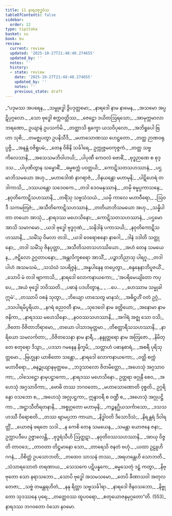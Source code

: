 ```yaml
---
title: 11 နာရဒဗုဒ္ဓဝံသ
tableOfContents: false
sidebar:
  order: 12
type: tipitaka
basket: su
book: bu
review:
  current: review
  updated: '2025-10-27T21:48:40.274655'
  updated_by: ''
  notes: ''
  history:
  - state: review
    date: '2025-10-27T21:48:40.274655'
    updated_by: ''
    notes: ''
    previous_state: draft
---
```



<ReviewStatus review={frontmatter.review} showDetails={true} />

<HypothesisAnnotation frontmatter={frontmatter} />

<DynamicBreadcrumb />

<Division number="1" book="bu" e="ch" v="21" p="341">

<Paragraph number="532" type="verses" book="bu">
_“ပဒုမဿ အပရေန,_  
_သမ္ဗုဒ္ဓေါ ဒွိပဒုတ္တမော;_  
_နာရဒေါ နာမ နာမေန,_  
_အသမော အပ္ပဋိပုဂ္ဂလော._  

</Paragraph>

</Division>
<Division number="2" book="bu" e="ch" v="21" p="341">

<Paragraph number="533" type="verses" book="bu">
_သော ဗုဒ္ဓေါ စက္ကဝတ္တိဿ,_  
_ဇေဋ္ဌော ဒယိတဩရသော;_  
_အာမုက္ကမာလာဘရဏော,_  
ဥယျာနံ ဥပသင်္ကမိ._  

</Paragraph>

</Division>
<Division number="3" book="bu" e="ch" v="21" p="341">

<Paragraph number="534" type="verses" book="bu">
_တတ္ထာသိ ရုက္ခော ယသဝိပုလော,_  
_အဘိရူပေါ ဗြဟာ သုစိ;_  
_တမဇ္ဈပတွာ ဥပနိသီဒိ,_  
_မဟာသောဏဿ ဟေဋ္ဌတော._  

</Paragraph>

</Division>
<Division number="4" book="bu" e="ch" v="21" p="341">

<Paragraph number="535" type="verses" book="bu">
_တတ္ထ ဉာဏဝရုပ္ပဇ္ဇိ,_  
_အနန္တံ ဝဇိရူပမံ;_  
_တေန ဝိစိနိ သင်္ခါရေ,_  
ဥက္ကုဇ္ဇမဝကုဇ္ဇကံ._  

</Paragraph>

</Division>
<Division number="5" book="bu" e="ch" v="21" p="341">

<Paragraph number="536" type="verses" book="bu">
_တတ္ထ သဗ္ဗကိလေသာနိ,_  
_အသေသမဘိဝါဟယိ;_  
_ပါပုဏီ ကေဝလံ ဗောဓိံ,_  
_ဗုဒ္ဓဉာဏေ စ စုဒ္ဒသ._  

</Paragraph>

</Division>
<Division number="6" book="bu" e="ch" v="21" p="341">

<Paragraph number="537" type="verses" book="bu">
_ပါပုဏိတွာန သမ္ဗောဓိံ,_  
_ဓမ္မစက္ကံ ပဝတ္တယိ;_  
_ကောဋိသတသဟဿာနံ,_  
_ပဌမာဘိသမယော အဟု._  

</Paragraph>

</Division>
<Division number="7" book="bu" e="ch" v="21" p="341">

<Paragraph number="538" type="verses" book="bu">
_မဟာဒေါဏံ နာဂရာဇံ,_  
_ဝိနယန္တော မဟာမုနိ;_  
_ပါဋိဟေရံ တဒါကာသိ,_  
_ဒဿယန္တော သဒေဝကေ._  

</Paragraph>

</Division>
<Division number="8" book="bu" e="ch" v="21" p="341">

<Paragraph number="539" type="verses" book="bu">
_တဒါ ဒေဝမနုဿာနံ,_  
_တမှိ ဓမ္မပ္ပကာသနေ;_  
_နဝုတိကောဋိသဟဿာနိ,_  
_တရိံသု သဗ္ဗသံသယံ._  

</Paragraph>

</Division>
<Division number="9" book="bu" e="ch" v="21" p="341">

<Paragraph number="540" type="verses" book="bu">
_ယမှိ ကာလေ မဟာဝီရော,_  
_ဩဝဒီ သကမတြဇံ;_  
_အသီတိကောဋိသဟဿာနံ,_  
_တတိယာဘိသမယော အဟု._  

</Paragraph>

</Division>
<Division number="10" book="bu" e="ch" v="21" p="341">

<Paragraph number="541" type="verses" book="bu">
_သန္နိပါတာ တယော အာသုံ,_  
_နာရဒဿ မဟေသိနော;_  
_ကောဋိသတသဟဿာနံ,_  
_ပဌမော အာသိ သမာဂမော._  

</Paragraph>

</Division>
<Division number="11" book="bu" e="ch" v="21" p="341">

<Paragraph number="542" type="verses" book="bu">
_ယဒါ ဗုဒ္ဓေါ ဗုဒ္ဓဂုဏံ,_  
_သနိဒါနံ ပကာသယိ;_  
_နဝုတိကောဋိသဟဿာနိ,_  
_သမိံသု ဝိမလာ တဒါ._  

</Paragraph>

</Division>
<Division number="12" book="bu" e="ch" v="21" p="341">

<Paragraph number="543" type="verses" book="bu">
_ယဒါ ဝေရောစနော နာဂေါ,_  
_ဒါနံ ဒဒါတိ သတ္ထုနော;_  
_တဒါ သမိံသု ဇိနပုတ္တာ,_  
_အသီတိသတသဟဿိယော._  

</Paragraph>

</Division>
<Division number="13" book="bu" e="ch" v="21" p="342">

<Paragraph number="544" type="verses" book="bu">
_အဟံ တေန သမယေန,_  
_ဇဋိလော ဥဂ္ဂတာပနော;_  
_အန္တလိက္ခစရော အာသိံ,_  
_ပဉ္စာဘိညာသု ပါရဂူ._  

</Paragraph>

</Division>
<Division number="14" book="bu" e="ch" v="21" p="342">

<Paragraph number="545" type="verses" book="bu">
_တဒါပါဟံ အသမသမံ,_  
_သသံဃံ သပရိဇ္ဇနံ;_  
_အန္နပါနေန တပ္ပေတွာ,_  
_စန္ဒနေနာဘိပူဇယိံ._  

</Paragraph>

</Division>
<Division number="15" book="bu" e="ch" v="21" p="342">

<Paragraph number="546" type="verses" book="bu">
_သောပိ မံ တဒါ ဗျာကာသိ,_  
_နာရဒေါ လောကနာယကော;_  
_‘အပရိမေယျိတော ကပ္ပေ,_  
_အယံ ဗုဒ္ဓေါ ဘဝိဿတိ._  

</Paragraph>

</Division>
<Division number="16" book="bu" e="ch" v="21" p="342">

<Paragraph number="547" type="verses" book="bu">
_ပဓာနံ ပဒဟိတွာန,_  
_ …ပေ… _  
_ဟေဿာမ သမ္မုခါ ဣမံ’._  

</Paragraph>

</Division>
<Division number="17" book="bu" e="ch" v="21" p="342">

<Paragraph number="548" type="verses" book="bu">
_တဿာပိ ဝစနံ သုတွာ,_  
_ဘိယျော ဟာသေတွ မာနသံ;_  
_အဓိဋ္ဌဟိံ ဝတံ ဥဂ္ဂံ,_  
_ဒသပါရမိပူရိယာ._  

</Paragraph>

</Division>
<Division number="18" book="bu" e="ch" v="21" p="342">

<Paragraph number="549" type="verses" book="bu">
_နဂရံ ဓညဝတီ နာမ,_  
_သုဒေဝေါ နာမ ခတ္တိယော;_  
_အနောမာ နာမ ဇနိကာ,_  
_နာရဒဿ မဟေသိနော._  

</Paragraph>

</Division>
<Division number="19" book="bu" e="ch" v="21" p="342">

<Paragraph number="550" type="verses" book="bu">
_နဝဝဿသဟဿာနိ,_  
_အဂါရံ အဇ္ဈ သော ဝသိ;_  
_ဇိတော ဝိဇိတာဘိရာမော,_  
_တယော ပါသာဒမုတ္တမာ._  

</Paragraph>

</Division>
<Division number="20" book="bu" e="ch" v="21" p="342">

<Paragraph number="551" type="verses" book="bu">
_တိစတ္တာရီသသဟဿာနိ,_  
_နာရိယော သမလင်္ကတာ;_  
_ဝိဇိတသေနာ နာမ နာရီ,_  
_နန္ဒုတ္တရော နာမ အတြဇော._  

</Paragraph>

</Division>
<Division number="21" book="bu" e="ch" v="21" p="342">

<Paragraph number="552" type="verses" book="bu">
_နိမိတ္တေ စတုရော ဒိသွာ,_  
_ပဒသာ ဂမနေန နိက္ခမိ;_  
_သတ္တာဟံ ပဓာနစာရံ,_  
_အစရီ ပုရိသုတ္တမော._  

</Paragraph>

</Division>
<Division number="22" book="bu" e="ch" v="21" p="342">

<Paragraph number="553" type="verses" book="bu">
_ဗြဟ္မုနာ ယာစိတော သန္တော,_  
_နာရဒေါ လောကနာယကော;_  
_ဝတ္တိ စက္ကံ မဟာဝီရော,_  
_ဓနဉ္စုယျာနမုတ္တမေ._  

</Paragraph>

</Division>
<Division number="23" book="bu" e="ch" v="21" p="342">

<Paragraph number="554" type="verses" book="bu">
_ဘဒ္ဒသာလော ဇိတမိတ္တော,_  
_အဟေသုံ အဂ္ဂသာဝကာ;_  
_ဝါသေဋ္ဌော နာမုပဋ္ဌာကော,_  
_နာရဒဿ မဟေသိနော._  

</Paragraph>

</Division>
<Division number="24" book="bu" e="ch" v="21" p="342">

<Paragraph number="555" type="verses" book="bu">
ဥတ္တရာ ဖဂ္ဂုနီ စေဝ,_  
_အဟေသုံ အဂ္ဂသာဝိကာ;_  
_ဗောဓိ တဿ ဘဂဝတော,_  
_မဟာသောဏောတိ ဝုစ္စတိ._  

</Paragraph>

</Division>
<Division number="25" book="bu" e="ch" v="21" p="342">

<Paragraph number="556" book="bu">
ဥဂ္ဂရိန္ဒော ဝသဘော စ,_  
_အဟေသုံ အဂ္ဂုပဋ္ဌကာ;_  
ဣန္ဒာဝရီ စ ဝဏ္ဍီ စ,_  
_အဟေသုံ အဂ္ဂုပဋ္ဌိကာ._  

</Paragraph>

</Division>
<Division number="26" book="bu" e="ch" v="21" p="343">

<Paragraph number="557" type="verses" book="bu">
_အဋ္ဌာသီတိရတနာနိ,_  
_အစ္စုဂ္ဂတော မဟာမုနိ;_  
_ကဉ္စနဂ္ဃိယသင်္ကာသော,_  
_ဒသသဟဿီ ဝိရောစတိ._  

</Paragraph>

</Division>
<Division number="27" book="bu" e="ch" v="21" p="343">

<Paragraph number="558" type="verses" book="bu">
_တဿ ဗျာမပ္ပဘာ ကာယာ,_  
_နိဒ္ဓါဝတိ ဒိသောဒိသံ;_  
_နိရန္တရံ ဒိဝါရတ္တိံ,_  
_ယောဇနံ ဖရတေ သဒါ._  

</Paragraph>

</Division>
<Division number="28" book="bu" e="ch" v="21" p="343">

<Paragraph number="559" type="verses" book="bu">
_န ကေစိ တေန သမယေန,_  
_သမန္တာ ယောဇနေ ဇနာ;_  
ဥက္ကာပဒီပေ ဥဇ္ဇာလေန္တိ,_  
_ဗုဒ္ဓရံသီဟိ ဩတ္ထဋာ._  

</Paragraph>

</Division>
<Division number="29" book="bu" e="ch" v="21" p="343">

<Paragraph number="560" type="verses" book="bu">
_နဝုတိဝဿသဟဿာနိ,_  
_အာယု ဝိဇ္ဇတိ တာဝဒေ;_  
_တာဝတာ တိဋ္ဌမာနော သော,_  
_တာရေသိ ဇနတံ ဗဟုံ._  

</Paragraph>

</Division>
<Division number="30" book="bu" e="ch" v="21" p="343">

<Paragraph number="561" type="verses" book="bu">
_ယထာ ဥဠူဟိ ဂဂနံ,_  
_ဝိစိတ္တံ ဥပသောဘတိ;_  
_တထေဝ သာသနံ တဿ,_  
_အရဟန္တေဟိ သောဘတိ._  

</Paragraph>

</Division>
<Division number="31" book="bu" e="ch" v="21" p="343">

<Paragraph number="562" type="verses" book="bu">
_သံသာရသောတံ တရဏာယ,_  
_သေသကေ ပဋိပန္နကေ;_  
_ဓမ္မသေတုံ ဒဠှံ ကတွာ,_  
_နိဗ္ဗုတော သော နရာသဘော._  

</Paragraph>

</Division>
<Division number="32" book="bu" e="ch" v="21" p="343">

<Paragraph number="563" type="verses" book="bu">
_သောပိ ဗုဒ္ဓေါ အသမသမော,_  
_တေပိ ခီဏာသဝါ အတုလတေဇာ;_  
_သဗ္ဗံ တမန္တရဟိတံ,_  
_နနု ရိတ္တာ သဗ္ဗသင်္ခါရာ._  

</Paragraph>

</Division>
<Division number="33" book="bu" e="ch" v="21" p="343">

<Paragraph number="564" type="verses" book="bu">
_နာရဒေါ ဇိနဝသဘော,_  
_နိဗ္ဗုတော သုဒဿနေ ပုရေ;_  
_တတ္ထေဝဿ ထူပဝရော,_  
_စတုယောဇနမုဂ္ဂတော”တိ. (553)_  


</Paragraph>
</Division>

<Paragraph number="565" type="center" book="bu">
နာရဒဿ ဘဂဝတော ဝံသော နဝမော.
</Paragraph>